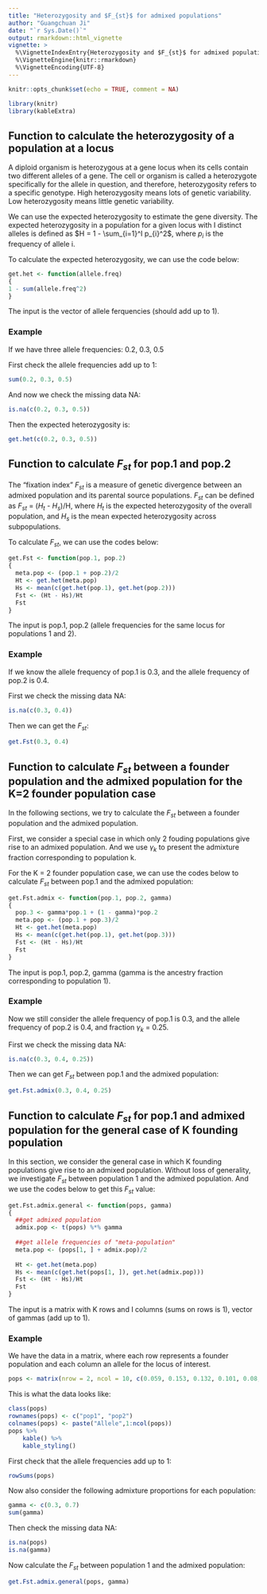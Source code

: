 ```yaml
---
title: "Heterozygosity and $F_{st}$ for admixed populations"
author: "Guangchuan Ji"
date: "`r Sys.Date()`"
output: rmarkdown::html_vignette
vignette: >
  %\VignetteIndexEntry{Heterozygosity and $F_{st}$ for admixed populations}
  %\VignetteEngine{knitr::rmarkdown}
  %\VignetteEncoding{UTF-8}
---
```


```r
knitr::opts_chunk$set(echo = TRUE, comment = NA)
```

```r
library(knitr)
library(kableExtra)
```

## Function to calculate the heterozygosity of a population at a locus

A diploid organism is heterozygous at a gene locus when its cells contain two different alleles of a gene. The cell or organism is called a heterozygote specifically for the allele in question, and therefore, heterozygosity refers to a specific genotype. High heterozygosity means lots of genetic variability. Low heterozygosity means little genetic variability.

We can use the expected heterozygosity to estimate the gene diversity. The expected heterozygosity in a population for a given locus with I distinct alleles is defined as $H = 1 - \sum_{i=1}^I p_{i}^2$, where $p_{i}$ is the frequency of allele i.

To calculate the expected heterozygosity, we can use the code below:

```r
get.het <- function(allele.freq)
{
1 - sum(allele.freq^2)
}
```

The input is the vector of allele ferquencies (should add up to 1).

### Example
If we have three allele frequencies: 0.2, 0.3, 0.5

First check the allele frequencies add up to 1:
```r
sum(0.2, 0.3, 0.5)
```

And now we check the missing data NA:
```r
is.na(c(0.2, 0.3, 0.5))
```

Then the expected heterozygosity is:
```r
get.het(c(0.2, 0.3, 0.5))
```

## Function to calculate $F_{st}$ for pop.1 and pop.2

The "fixation index" $F_{st}$ is a measure of genetic divergence between an admixed population and its parental source populations. $F_{st}$ can be defined as $F_{st}$ = ($H_t$ - $H_s$)/H, where $H_t$ is the expected heterozygosity of the overall population, and $H_s$ is the mean expected heterozygosity across subpopulations.  

To calculate $F_{st}$, we can use the codes below:

```r
get.Fst <- function(pop.1, pop.2)
{
  meta.pop <- (pop.1 + pop.2)/2
  Ht <- get.het(meta.pop)
  Hs <- mean(c(get.het(pop.1), get.het(pop.2)))
  Fst <- (Ht - Hs)/Ht
  Fst
}
```

The input is pop.1, pop.2 (allele frequencies for the same locus for populations 1 and 2).

### Example
If we know the allele frequency of pop.1 is 0.3, and the allele frequency of pop.2 is 0.4.

First we check the missing data NA:
```r
is.na(c(0.3, 0.4))
```

Then we can get the $F_{st}$:
```r
get.Fst(0.3, 0.4)
```

## Function to calculate $F_{st}$ between a founder population and the admixed population for the K=2 founder population case

In the following sections, we try to calculate the $F_{st}$ between a founder population and the admixed population.

First, we consider a special case in which only 2 fouding populations give rise to an admixed population. And we use $\gamma_k$ to present the admixture fraction corresponding to population k. 

For the K = 2 founder population case, we can use the codes below to calculate $F_{st}$ between pop.1 and the admixed population:

```r
get.Fst.admix <- function(pop.1, pop.2, gamma)
{
  pop.3 <- gamma*pop.1 + (1 - gamma)*pop.2
  meta.pop <- (pop.1 + pop.3)/2
  Ht <- get.het(meta.pop)
  Hs <- mean(c(get.het(pop.1), get.het(pop.3)))
  Fst <- (Ht - Hs)/Ht
  Fst
}
```

The input is pop.1, pop.2, gamma (gamma is the ancestry fraction corresponding to population 1).

### Example
Now we still consider the allele frequency of pop.1 is 0.3, and the allele frequency of pop.2 is 0.4, and fraction $\gamma_k$ = 0.25. 

First we check the missing data NA:
```r
is.na(c(0.3, 0.4, 0.25))
```

Then we can get $F_{st}$ between pop.1 and the admixed population:

```r
get.Fst.admix(0.3, 0.4, 0.25)
```

## Function to calculate $F_{st}$ for pop.1 and admixed population for the general case of K founding population

In this section, we consider the general case in which K founding populations give rise to an admixed population. Without loss of generality, we investigate $F_{st}$ between population 1 and the admixed population. And we use the codes below to get this $F_{st}$ value:

```r
get.Fst.admix.general <- function(pops, gamma)
{
  ##get admixed population
  admix.pop <- t(pops) %*% gamma
  
  ##get allele frequencies of "meta-population"
  meta.pop <- (pops[1, ] + admix.pop)/2
  
  Ht <- get.het(meta.pop)
  Hs <- mean(c(get.het(pops[1, ]), get.het(admix.pop)))
  Fst <- (Ht - Hs)/Ht
  Fst
}
```

The input is a matrix with K rows and I columns (sums on rows is 1), vector of gammas (add up to 1).

### Example

We have the data in a matrix, where each row represents a founder population and each column an allele for the locus of interest.
```r
pops <- matrix(nrow = 2, ncol = 10, c(0.059, 0.153, 0.132, 0.101, 0.08, 0.055, 0.106, 0.145, 0.048, 0.121, 1.000, 0.000, 0.000, 0.000, 0.000, 0.000, 0.000, 0.000, 0.000, 0.000), byrow=TRUE)
```

This is what the data looks like:
```r
class(pops)
rownames(pops) <- c("pop1", "pop2")
colnames(pops) <- paste("Allele",1:ncol(pops))
pops %>% 
    kable() %>%
    kable_styling()
```

First check that the allele frequencies add up to 1:
```r
rowSums(pops)
```

Now also consider the following admixture proportions for each population:
```r
gamma <- c(0.3, 0.7)
sum(gamma)
```

Then check the missing data NA:
```r
is.na(pops)
is.na(gamma)
```

Now calculate the $F_{st}$ between population 1 and the admixed population: 
```r
get.Fst.admix.general(pops, gamma)
```


